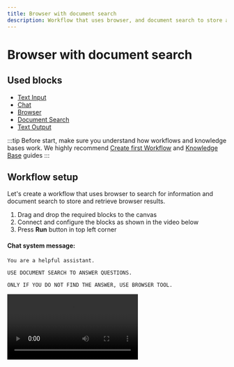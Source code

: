 ```yaml
---
title: Browser with document search
description: Workflow that uses browser, and document search to store and retrieve browser results
---
```



# Browser with document search

## Used blocks
* [Text Input](/docs/blocks/text_input)
* [Chat](/docs/blocks/chat)
* [Browser](/docs/blocks/browser)
* [Document Search](/docs/blocks/document_search)
* [Text Output](/docs/blocks/text_output)

:::tip
Before start, make sure you understand how workflows and knowledge bases work.
We highly recommend [Create first Workflow](/docs/guides/create-first-workflow) and [Knowledge Base](/docs/guides/knowledge-base) guides
:::

## Workflow setup

Let's create a workflow that uses browser to search for information and document search to store and retrieve browser results.

1. Drag and drop the required blocks to the canvas
2. Connect and configure the blocks as shown in the video below
3. Press **Run** button in top left corner

#### Chat system message:
```
You are a helpful assistant.

USE DOCUMENT SEARCH TO ANSWER QUESTIONS.

ONLY IF YOU DO NOT FIND THE ANSWER, USE BROWSER TOOL.
```

<Video type="video/webm" src="/mdx-assets/workflows/templates/browser_with_document_07.webm"/>

## Usage

1. Type a question in the text input
2. The workflow will search for the answer in the knowledge base and if not found, it will use the browser to search for the answer.
3. The next time you ask similar question, the workflow will use the document search to retrieve the answer.

<Video type="video/webm" src="/mdx-assets/workflows/templates/browser_demo_07.webm"/>